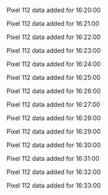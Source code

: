Pixel 112 data added for 16:20:00

Pixel 112 data added for 16:21:00

Pixel 112 data added for 16:22:00

Pixel 112 data added for 16:23:00

Pixel 112 data added for 16:24:00

Pixel 112 data added for 16:25:00

Pixel 112 data added for 16:26:00

Pixel 112 data added for 16:27:00

Pixel 112 data added for 16:28:00

Pixel 112 data added for 16:29:00

Pixel 112 data added for 16:30:00

Pixel 112 data added for 16:31:00

Pixel 112 data added for 16:32:00

Pixel 112 data added for 16:33:00

